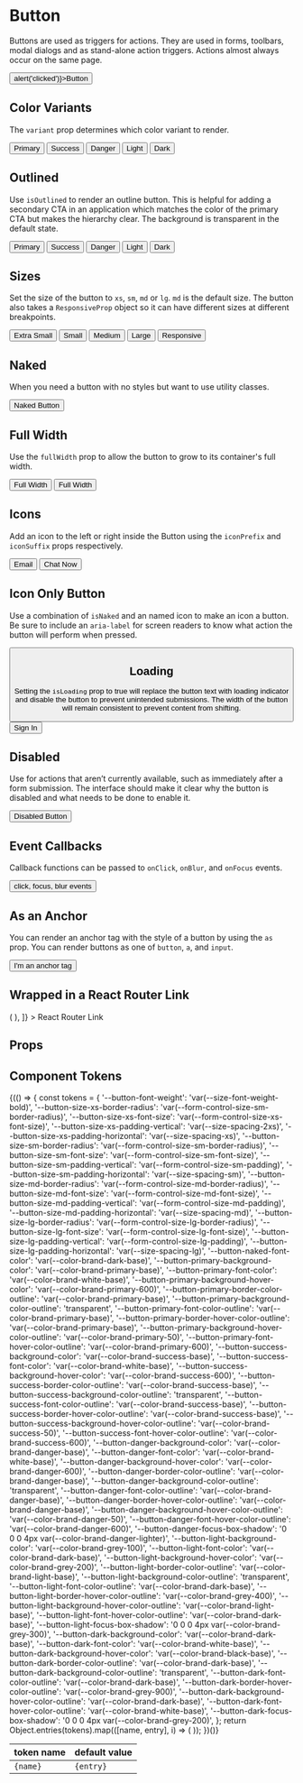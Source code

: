 
<Meta title="Components/Button/Overview" component={Button} />

# Button

Buttons are used as triggers for actions.
They are used in forms, toolbars, modal dialogs and as stand-alone action triggers.
Actions almost always occur on the same page.

<Canvas isExpanded>
  <Button onClick={() => alert('clicked')}>Button</Button>
</Canvas>

## Color Variants

The `variant` prop determines which color variant to render.

<Canvas>
  <Story name="Variants">
    <Box childGap="sm" direction="row">
      <Button variant="primary">Primary</Button>
      <Button variant="success">Success</Button>
      <Button variant="danger">Danger</Button>
      <Button variant="light">Light</Button>
      <Button variant="dark">Dark</Button>
    </Box>
  </Story>
</Canvas>

## Outlined

Use `isOutlined` to render an outline button. This is helpful for adding a secondary CTA in an application which matches
the color of the primary CTA but makes the hierarchy clear. The background is transparent in the default state.

<Canvas>
  <Story name="Outlined">
    <Box childGap="sm" direction="row">
      <Button variant="primary" isOutlined>
        Primary
      </Button>
      <Button variant="success" isOutlined>
        Success
      </Button>
      <Button variant="danger" isOutlined>
        Danger
      </Button>
      <Button variant="light" isOutlined>
        Light
      </Button>
      <Button variant="dark" isOutlined>
        Dark
      </Button>
    </Box>
  </Story>
</Canvas>

## Sizes

Set the size of the button to `xs`, `sm`, `md` or `lg`. `md` is the default size. The button also takes a `ResponsiveProp` object
so it can have different sizes at different breakpoints.

<Canvas>
  <Story name="Size">
    <Box childGap="sm" direction="row" alignItems="flex-start">
      <Button size="xs" variant="light">
        Extra Small
      </Button>
      <Button size="sm" variant="light">
        Small
      </Button>
      <Button size="md" variant="light">
        Medium
      </Button>
      <Button size="lg" variant="light">
        Large
      </Button>
      <Button
        size={{
          base: 'xs',
          tablet: 'sm',
          desktop: 'md',
          hd: 'lg',
        }}
        variant="light"
      >
        Responsive
      </Button>
    </Box>
  </Story>
</Canvas>

## Naked

When you need a button with no styles but want to use utility classes.

<Canvas>
  <Story name="Naked">
    <Box display="block" fontSize="sm" color="secondary-500">
      <Button isNaked>Naked Button</Button>
    </Box>
  </Story>
</Canvas>

## Full Width

Use the `fullWidth` prop to allow the button to grow to its container's full width.

<Canvas>
  <Story name="Full Width">
    <Box childGap="md">
      <Button fullWidth>Full Width</Button>
      <Button fullWidth isOutlined>
        Full Width
      </Button>
    </Box>
  </Story>
</Canvas>

## Icons

Add an icon to the left or right inside the Button using the `iconPrefix` and `iconSuffix` props respectively.

<Canvas>
  <Story name="With Icons">
    <Box direction="row" childGap="md">
      <Button variant="primary" iconPrefix="mail">
        Email
      </Button>
      <Button variant="primary" isOutlined iconSuffix="chat">
        Chat Now
      </Button>
    </Box>
  </Story>
</Canvas>

## Icon Only Button

Use a combination of `isNaked` and an named icon to make an icon a button. Be sure to include an `aria-label` for screen readers to know what action the button will perform when pressed.

<Canvas>
  <Story name="Icon Button">
    <Button iconPrefix="remove" isNaked aria-label="remove" />
  </Story>
</Canvas>

## Loading

Setting the `isLoading` prop to true will replace the button text with loading indicator and disable the button to prevent unintended submissions.
The width of the button will remain consistent to prevent content from shifting.

<Canvas>
  <Story name="Loading">
    <Button isLoading>Sign In</Button>
  </Story>
</Canvas>

## Disabled

Use for actions that aren’t currently available, such as immediately after a form submission.
The interface should make it clear why the button is disabled and what needs to be done to enable it.

<Canvas>
  <Story name="Disabled">
    <Button isDisabled>Disabled Button</Button>
  </Story>
</Canvas>

## Event Callbacks

Callback functions can be passed to `onClick`, `onBlur`, and `onFocus` events.

<Canvas>
  <Story name="Event Callbacks">
    <Button onBlur={action('blur')} onClick={action('click')} onFocus={action('focus')}>
      click, focus, blur events
    </Button>
  </Story>
</Canvas>

## As an Anchor

You can render an anchor tag with the style of a button by using the `as` prop. You
can render buttons as one of `button`, `a`, and `input`.

<Canvas>
  <Story name="As an Anchor">
    <Button as="a" href="https://ux.palmetto.com" target="_blank">
      I'm an anchor tag
    </Button>
  </Story>
</Canvas>

## Wrapped in a React Router Link

<Canvas>
  <Story
    name="React Router Link"
    decorators={[
      Story => (
        <BrowserRouter>
          <Story />
        </BrowserRouter>
      ),
    ]}
  >
    <Link to="/" as="a" component={Button}>
      React Router Link
    </Link>
    <Box margin="md 0 0 0">
      <Alert
        hasIcon
        message="NOTE: this link will not work in storybook but the code example is correct if used in a React application with react-router-dom."
        variant="warning"
      />
    </Box>
  </Story>
</Canvas>

## Props

<ArgsTable of={Button} />

## Component Tokens

<table>
  <thead>
    <tr>
      <th>token name</th>
      <th>default value</th>
    </tr>
  </thead>
  <tbody>
    {(() => {
      const tokens = {
        '--button-font-weight': 'var(--size-font-weight-bold)',
        '--button-size-xs-border-radius': 'var(--form-control-size-sm-border-radius)',
        '--button-size-xs-font-size': 'var(--form-control-size-xs-font-size)',
        '--button-size-xs-padding-vertical': 'var(--size-spacing-2xs)',
        '--button-size-xs-padding-horizontal': 'var(--size-spacing-xs)',
        '--button-size-sm-border-radius': 'var(--form-control-size-sm-border-radius)',
        '--button-size-sm-font-size': 'var(--form-control-size-sm-font-size)',
        '--button-size-sm-padding-vertical': 'var(--form-control-size-sm-padding)',
        '--button-size-sm-padding-horizontal': 'var(--size-spacing-sm)',
        '--button-size-md-border-radius': 'var(--form-control-size-md-border-radius)',
        '--button-size-md-font-size': 'var(--form-control-size-md-font-size)',
        '--button-size-md-padding-vertical': 'var(--form-control-size-md-padding)',
        '--button-size-md-padding-horizontal': 'var(--size-spacing-md)',
        '--button-size-lg-border-radius': 'var(--form-control-size-lg-border-radius)',
        '--button-size-lg-font-size': 'var(--form-control-size-lg-font-size)',
        '--button-size-lg-padding-vertical': 'var(--form-control-size-lg-padding)',
        '--button-size-lg-padding-horizontal': 'var(--size-spacing-lg)',
        '--button-naked-font-color': 'var(--color-brand-dark-base)',
        '--button-primary-background-color': 'var(--color-brand-primary-base)',
        '--button-primary-font-color': 'var(--color-brand-white-base)',
        '--button-primary-background-hover-color': 'var(--color-brand-primary-600)',
        '--button-primary-border-color-outline': 'var(--color-brand-primary-base)',
        '--button-primary-background-color-outline': 'transparent',
        '--button-primary-font-color-outline': 'var(--color-brand-primary-base)',
        '--button-primary-border-hover-color-outline': 'var(--color-brand-primary-base)',
        '--button-primary-background-hover-color-outline': 'var(--color-brand-primary-50)',
        '--button-primary-font-hover-color-outline': 'var(--color-brand-primary-600)',
        '--button-success-background-color': 'var(--color-brand-success-base)',
        '--button-success-font-color': 'var(--color-brand-white-base)',
        '--button-success-background-hover-color': 'var(--color-brand-success-600)',
        '--button-success-border-color-outline': 'var(--color-brand-success-base)',
        '--button-success-background-color-outline': 'transparent',
        '--button-success-font-color-outline': 'var(--color-brand-success-base)',
        '--button-success-border-hover-color-outline': 'var(--color-brand-success-base)',
        '--button-success-background-hover-color-outline': 'var(--color-brand-success-50)',
        '--button-success-font-hover-color-outline': 'var(--color-brand-success-600)',
        '--button-danger-background-color': 'var(--color-brand-danger-base)',
        '--button-danger-font-color': 'var(--color-brand-white-base)',
        '--button-danger-background-hover-color': 'var(--color-brand-danger-600)',
        '--button-danger-border-color-outline': 'var(--color-brand-danger-base)',
        '--button-danger-background-color-outline': 'transparent',
        '--button-danger-font-color-outline': 'var(--color-brand-danger-base)',
        '--button-danger-border-hover-color-outline': 'var(--color-brand-danger-base)',
        '--button-danger-background-hover-color-outline': 'var(--color-brand-danger-50)',
        '--button-danger-font-hover-color-outline': 'var(--color-brand-danger-600)',
        '--button-danger-focus-box-shadow': '0 0 0 4px var(--color-brand-danger-lighter)',
        '--button-light-background-color': 'var(--color-brand-grey-100)',
        '--button-light-font-color': 'var(--color-brand-dark-base)',
        '--button-light-background-hover-color': 'var(--color-brand-grey-200)',
        '--button-light-border-color-outline': 'var(--color-brand-light-base)',
        '--button-light-background-color-outline': 'transparent',
        '--button-light-font-color-outline': 'var(--color-brand-dark-base)',
        '--button-light-border-hover-color-outline': 'var(--color-brand-grey-400)',
        '--button-light-background-hover-color-outline': 'var(--color-brand-light-base)',
        '--button-light-font-hover-color-outline': 'var(--color-brand-dark-base)',
        '--button-light-focus-box-shadow': '0 0 0 4px var(--color-brand-grey-300)',
        '--button-dark-background-color': 'var(--color-brand-dark-base)',
        '--button-dark-font-color': 'var(--color-brand-white-base)',
        '--button-dark-background-hover-color': 'var(--color-brand-black-base)',
        '--button-dark-border-color-outline': 'var(--color-brand-dark-base)',
        '--button-dark-background-color-outline': 'transparent',
        '--button-dark-font-color-outline': 'var(--color-brand-dark-base)',
        '--button-dark-border-hover-color-outline': 'var(--color-brand-grey-900)',
        '--button-dark-background-hover-color-outline': 'var(--color-brand-dark-base)',
        '--button-dark-font-hover-color-outline': 'var(--color-brand-white-base)',
        '--button-dark-focus-box-shadow': '0 0 0 4px var(--color-brand-grey-200)',
      };
return Object.entries(tokens).map(([name, entry], i) => (

<tr key={i}>
  <td>
    <code>{name}</code>
  </td>
  <td>
    <code>{entry}</code>
  </td>
</tr>
)); })()}

  </tbody>
</table>
